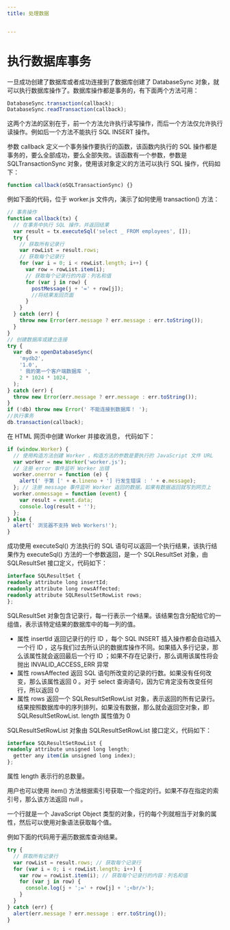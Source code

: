 ```yaml
---
title: 处理数据


---
```


# 执行数据库事务

一旦成功创建了数据库或者成功连接到了数据库创建了 DatabaseSync 对象，就可以执行数据库操作了。数据库操作都是事务的，有下面两个方法可用：

```js
DatabaseSync.transaction(callback);
DatabaseSync.readTransaction(callback);
```

这两个方法的区别在于，前一个方法允许执行读写操作，而后一个方法仅允许执行读操作。例如后一个方法不能执行 SQL INSERT 操作。

参数 callback 定义一个事务操作要执行的函数，该函数内执行的 SQL 操作都是事务的，要么全部成功，要么全部失败。该函数有一个参数，参数是 SQLTransactionSync 对象，使用该对象定义的方法可以执行 SQL 操作，代码如下：

```js
function callback(oSQLTransactionSync) {}
```

例如下面的代码，位于 worker.js 文件内，演示了如何使用 transaction() 方法：

```js
// 事务操作
function callback(tx) {
  // 在事务中执行 SQL 操作，并返回结果
  var result = tx.executeSql('select _ FROM employees', []);
  try {
    // 获取所有记录行
    var rowList = result.rows;
    // 获取每个记录行
    for (var i = 0; i < rowList.length; i++) {
      var row = rowList.item(i);
      // 获取每个记录行的内容：列名和值
      for (var j in row) {
        postMessage(j + '=' + row[j]);
        //将结果发回页面
      }
    }
  } catch (err) {
    throw new Error(err.message ? err.message : err.toString());
  }
}
// 创建数据库或建立连接
try {
  var db = openDatabaseSync(
    'mydb2',
    '1.0',
    ' 我的第一个客户端数据库 ',
    2 * 1024 * 1024,
  );
} catch (err) {
  throw new Error(err.message ? err.message : err.toString());
}
if (!db) throw new Error(' 不能连接到数据库！ ');
//执行事务
db.transaction(callback);
```

在 HTML 网页中创建 Worker 并接收消息， 代码如下：

```js
if (window.Worker) {
  // 使用构造方法创建 Worker ，构造方法的参数是要执行的 JavaScript 文件 URL
  var worker = new Worker('worker.js');
  // 注册 error 事件监听 Worker 出错
  worker.onerror = function (e) {
    alert(' 于第 [' + e.lineno + '] 行发生错误 : ' + e.message);
  }; // 注册 message 事件监听 Worker 返回的数据，如果有数据返回就写到网页上
  worker.onmessage = function (event) {
    var result = event.data;
    console.log(result + '');
  };
} else {
  alert(' 浏览器不支持 Web Workers!');
}
```

成功使用 executeSql() 方法执行的 SQL 语句可以返回一个执行结果，该执行结果作为 executeSql() 方法的一个参数返回，是一个 SQLResultSet 对象，由 SQLResultSet 接口定义，代码如下：

```ts
interface SQLResultSet {
readonly attribute long insertId;
readonly attribute long rowsAffected;
readonly attribute SQLResultSetRowList rows;
};
```

SQLResultSet 对象包含记录行，每一行表示一个结果。该结果包含分配给它的一组值，表示该特定结果的数据库中的每一列的值。

- 属性 insertId 返回记录行的行 ID ，每个 SQL INSERT 插入操作都会自动插入一个行 ID ，这与我们过去所认识的数据库操作不同。如果插入多行记录，那么该属性就会返回最后一个行 ID ；如果不存在记录行，那么调用该属性将会抛出 INVALID_ACCESS_ERR 异常
- 属性 rowsAffected 返回 SQL 语句所改变的记录的行数。如果没有任何改变，那么该属性返回 0 。对于 select 查询语句，因为它肯定没有改变任何行，所以返回 0
- 属性 rows 返回一个 SQLResultSetRowList 对象，表示返回的所有记录行。结果按照数据库中的序列排列，如果没有数据，那么就会返回空对象，即 SQLResultSetRowList. length 属性值为 0

SQLResultSetRowList 对象由 SQLResultSetRowList 接口定义，代码如下：

```ts
interface SQLResultSetRowList {
readonly attribute unsigned long length;
  getter any item(in unsigned long index);
};
```

属性 length 表示行的总数量。

用户也可以使用 item() 方法根据索引号获取一个指定的行。如果不存在指定的索引号，那么该方法返回 null 。

一个行就是一个 JavaScript Object 类型的对象，行的每个列就相当于对象的属性，然后可以使用对象语法获取每个值。

例如下面的代码用于遍历数据库查询结果。

```js
try {
  // 获取所有记录行
  var rowList = result.rows; // 获取每个记录行
  for (var i = 0; i < rowList.length; i++) {
    var row = rowList.item(i); // 获取每个记录行的内容：列名和值
    for (var j in row) {
      console.log(j + ';=' + row[j] + ';<br/>');
    }
  }
} catch (err) {
  alert(err.message ? err.message : err.toString());
}
```

            